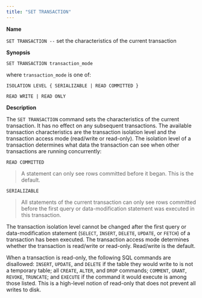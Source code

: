 ```yaml
---
title: "SET TRANSACTION"
---
```


<div id="set_transaction" class="registered_link"></div>


**Name**

`SET TRANSACTION --` set the characteristics of the current transaction

**Synopsis**

``` text
SET TRANSACTION transaction_mode
```

where `transaction_mode` is one of:

`ISOLATION LEVEL { SERIALIZABLE | READ COMMITTED }`

`READ WRITE | READ ONLY`

**Description**

The `SET TRANSACTION` command sets the characteristics of the current transaction. It has no effect on any subsequent transactions. The available transaction characteristics are the transaction isolation level and the transaction access mode (read/write or read-only). The isolation level of a transaction determines what data the transaction can see when other transactions are running concurrently:

`READ COMMITTED`

> A statement can only see rows committed before it began. This is the default.

`SERIALIZABLE`

> All statements of the current transaction can only see rows committed before the first query or data-modification statement was executed in this transaction.

The transaction isolation level cannot be changed after the first query or data-modification statement (`SELECT`, `INSERT`, `DELETE`, `UPDATE`, or `FETCH`) of a transaction has been executed. The transaction access mode determines whether the transaction is read/write or read-only. Read/write is the default.

When a transaction is read-only, the following SQL commands are disallowed: `INSERT`, `UPDATE`, and `DELETE` if the table they would write to is not a temporary table; all `CREATE`, `ALTER`, and `DROP` commands; `COMMENT`, `GRANT`, `REVOKE`, `TRUNCATE`; and `EXECUTE` if the command it would execute is among those listed. This is a high-level notion of read-only that does not prevent all writes to disk.

